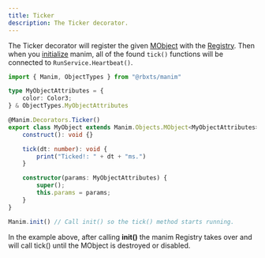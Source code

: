 ```yaml
---
title: Ticker 
description: The Ticker decorator.
---
```


The Ticker decorator will register the given [MObject](/manim-docs/reference/objects/mobject) with the [Registry](/manim-docs/reference/registry). Then when you [initialize](/manim-docs/guides/initialization) manim, all of the found `tick()` functions will be connected to `RunService.Heartbeat()`.

```ts frame=none {7, 12}
import { Manim, ObjectTypes } from "@rbxts/manim"

type MyObjectAttributes = {
    color: Color3;
} & ObjectTypes.MyObjectAttributes

@Manim.Decorators.Ticker()
export class MyObject extends Manim.Objects.MObject<MyObjectAttributes> {
    construct(): void {}

    tick(dt: number): void {
        print("Ticked!: " + dt + "ms.")
    }

    constructor(params: MyObjectAttributes) {
        super();
        this.params = params;
    }
}

Manim.init() // Call init() so the tick() method starts running.
```

In the example above, after calling **init()** the manim Registry takes over and will call tick() until the MObject is destroyed or disabled.